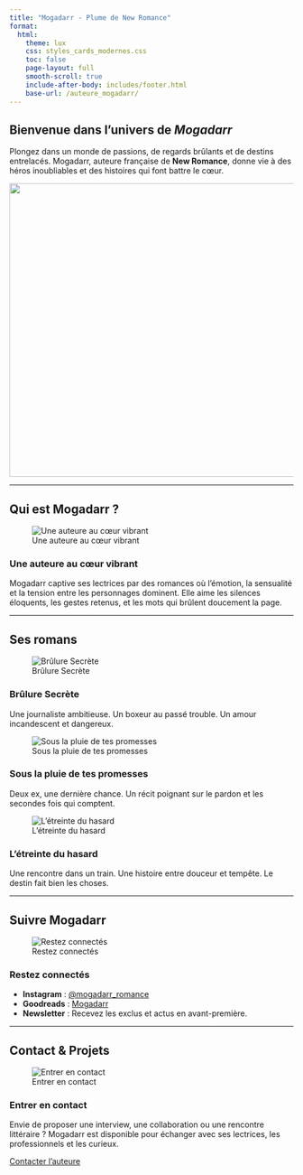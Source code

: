 ```yaml
---
title: "Mogadarr - Plume de New Romance"
format:
  html:
    theme: lux
    css: styles_cards_modernes.css
    toc: false
    page-layout: full
    smooth-scroll: true
    include-after-body: includes/footer.html
    base-url: /auteure_mogadarr/
---
```


:::{.grid .mt-4 .mb-4 .align-items-center}
::: {.g-col-6}

# Bienvenue dans l'univers de *Mogadarr*

Plongez dans un monde de passions, de regards brûlants et de destins entrelacés. Mogadarr, auteure française de **New Romance**, donne vie à des héros inoubliables et des histoires qui font battre le cœur.

:::
::: {.g-col-6 .text-center}
![](images/Mogadarr.png){width="520" class="rounded shadow"}
:::
:::

---

## Qui est Mogadarr&nbsp;?

:::{.grid .card-grid .wider-cards columns=1}
::: {.card}
![Une auteure au cœur vibrant](images/icon-heart.png)

### Une auteure au cœur vibrant

Mogadarr captive ses lectrices par des romances où l’émotion, la sensualité et la tension entre les personnages dominent. Elle aime les silences éloquents, les gestes retenus, et les mots qui brûlent doucement la page.
:::
:::

---

## Ses romans

:::{.grid .card-grid .wider-cards columns=3}

::: {.card}
![Brûlure Secrète](images/brulure_secrete.png)

### Brûlure Secrète

Une journaliste ambitieuse. Un boxeur au passé trouble. Un amour incandescent et dangereux.
:::

::: {.card}
![Sous la pluie de tes promesses](images/pluie_promesses.jpg)

### Sous la pluie de tes promesses

Deux ex, une dernière chance. Un récit poignant sur le pardon et les secondes fois qui comptent.
:::

::: {.card}
![L'étreinte du hasard](images/etreinte_hasard.jpg)

### L'étreinte du hasard

Une rencontre dans un train. Une histoire entre douceur et tempête. Le destin fait bien les choses.
:::

:::

---

## Suivre Mogadarr

:::{.grid .card-grid .wider-cards columns=1}
::: {.card}
![Restez connectés](images/icon-social.png)

### Restez connectés

- **Instagram** : [@mogadarr_romance](https://instagram.com/mogadarr_romance)
- **Goodreads** : [Mogadarr](https://goodreads.com)
- **Newsletter** : Recevez les exclus et actus en avant-première.
:::
:::

---

## Contact & Projets

:::{.grid .card-grid .wider-cards columns=1}
::: {.card}
![Entrer en contact](images/icon-mail.png)

### Entrer en contact

Envie de proposer une interview, une collaboration ou une rencontre littéraire&nbsp;? Mogadarr est disponible pour échanger avec ses lectrices, les professionnels et les curieux.
:::
:::

<div class="center-button">
  <a href="mailto:mogadarr.contact@example.com" class="button">Contacter l’auteure</a>
</div>
